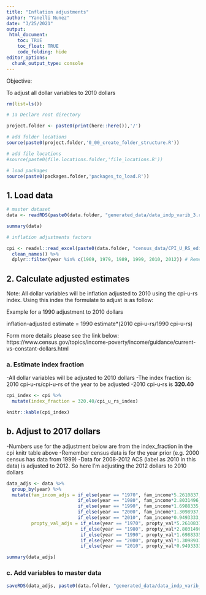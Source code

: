 ```yaml
---
title: "Inflation adjustments"
author: "Yanelli Nunez"
date: "3/25/2021"
output:
 html_document:
    toc: TRUE
    toc_float: TRUE
    code_folding: hide
editor_options: 
  chunk_output_type: console
---
```

Objective:

To adjust all dollar variables to 2010 dollars


```r

rm(list=ls())

# 1a Declare root directory

project.folder <- paste0(print(here::here()),'/')

# add folder locations
source(paste0(project.folder,'0_00_create_folder_structure.R'))

# add file locations
#source(paste0(file.locations.folder,'file_locations.R'))

# load packages
source(paste0(packages.folder,'packages_to_load.R'))


```

## 1. Load data

```r

# master dataset 
data <- readRDS(paste0(data.folder, "generated_data/data_indp_varib_3.rds"))

summary(data)

# inflation adjustments factors 

cpi <- readxl::read_excel(paste0(data.folder, "census_data/CPI_U_RS_edit.xlsx")) %>%
  clean_names() %>%
  dplyr::filter(year %in% c(1969, 1979, 1989, 1999, 2010, 2012)) # Remember census data are for the year prior (e.g. 2000 census has data from 1999)

```

## 2. Calculate adjusted estimates

Note: All dollar variables will be inflation adjusted to 2010 using the cpi-u-rs index. Using this index the formulate to adjust is as follow:

Example for a 1990 adjustment to 2010 dollars

inflation-adjusted estimate = 1990 estimate*(2010 cpi-u-rs/1990 cpi-u-rs)

Form more details please see the link below: 
https://www.census.gov/topics/income-poverty/income/guidance/current-vs-constant-dollars.html

### a. Estimate index fraction
-All dollar variables will be adjusted to 2010 dollars
-The index fraction is: 2010 cpi-u-rs/cpi-u-rs of the year to be adjusted
-2010 cpi-u-rs is **320.40**
```r

cpi_index <- cpi %>%
  mutate(index_fraction = 320.40/cpi_u_rs_index)

knitr::kable(cpi_index)

```

## b. Adjust to 2017 dollars
-Numbers use for the adjustment below are from the index_fraction in the cpi knitr table above
-Remember census data is for the year prior (e.g. 2000 census has data from 1999)
-Data for 2008-2012 ACS (label as 2010 in this data) is adjusted to 2012. So here I'm adjusting the 2012 dollars to 2010 dollars
```r

data_adjs <- data %>%
  group_by(year) %>%
  mutate(fam_incom_adjs = if_else(year == "1970", fam_income*5.2610837,
                          if_else(year == "1980", fam_income*2.8031496,
                          if_else(year == "1990", fam_income*1.6988335,
                          if_else(year == "2000", fam_income*1.3098937,
                          if_else(year == "2010", fam_income*0.9493333, 0))))),
         propty_val_adjs = if_else(year == "1970", propty_val*5.2610837,
                           if_else(year == "1980", propty_val*2.8031496,
                           if_else(year == "1990", propty_val*1.6988335,
                           if_else(year == "2000", propty_val*1.3098937,
                           if_else(year == "2010", propty_val*0.9493333, 0))))))

summary(data_adjs)

```

### c. Add variables to master data

```r

saveRDS(data_adjs, paste0(data.folder, "generated_data/data_indp_varib_3_inflat_adjst.csv"))

```


